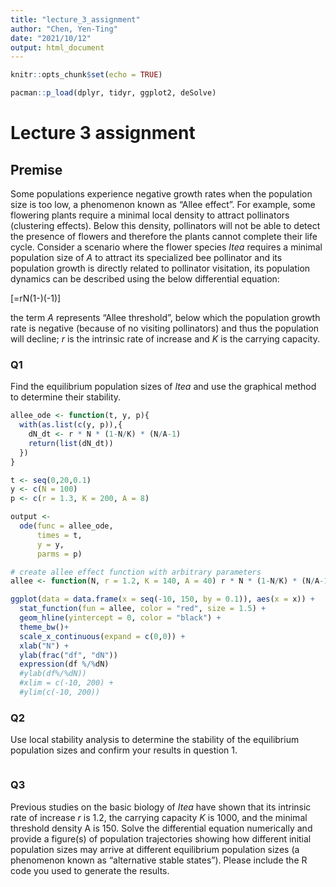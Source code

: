 ```yaml
---
title: "lecture_3_assignment"
author: "Chen, Yen-Ting"
date: "2021/10/12"
output: html_document
---
```


```r
knitr::opts_chunk$set(echo = TRUE)
```

```r
pacman::p_load(dplyr, tidyr, ggplot2, deSolve)
```


# Lecture 3 assignment

## Premise 
Some populations experience negative growth rates when the population size is too low, a phenomenon known as "Allee effect". For example, some flowering plants require a minimal local density to attract pollinators (clustering effects). Below this density, pollinators will not be able to detect the presence of flowers and therefore the plants cannot complete their life cycle. Consider a scenario where the flower species *Itea* requires a minimal population size of $A$ to attract its specialized bee pollinator and its population growth is directly related to pollinator visitation, its population dynamics can be described using the below differential equation:

\[\frac{dN}{dt}=rN(1-\frac{N}{K})(\frac{N}{A}-1)\]

the term $A$ represents “Allee threshold”, below which the population growth rate is negative (because of no visiting pollinators) and thus the population will decline; $r$ is the intrinsic rate of increase and $K$ is the carrying capacity.

### Q1

Find the equilibrium population sizes of *Itea* and use the graphical method to determine their stability.

```r
allee_ode <- function(t, y, p){
  with(as.list(c(y, p)),{
    dN_dt <- r * N * (1-N/K) * (N/A-1)
    return(list(dN_dt))
  })
}

t <- seq(0,20,0.1)
y <- c(N = 100)
p <- c(r = 1.3, K = 200, A = 8)

output <- 
  ode(func = allee_ode,
      times = t,
      y = y,
      parms = p)

# create allee effect function with arbitrary parameters
allee <- function(N, r = 1.2, K = 140, A = 40) r * N * (1-N/K) * (N/A-1)

ggplot(data = data.frame(x = seq(-10, 150, by = 0.1)), aes(x = x)) +
  stat_function(fun = allee, color = "red", size = 1.5) +
  geom_hline(yintercept = 0, color = "black") +
  theme_bw()+
  scale_x_continuous(expand = c(0,0)) +
  xlab("N") +
  ylab(frac("df", "dN"))
  expression(df %/%dN)
  #ylab(df%/%dN))
  #xlim = c(-10, 200) +
  #ylim(c(-10, 200))

```

### Q2

Use local stability analysis to determine the stability of the equilibrium population sizes and confirm your results in question 1. 


```r

```

### Q3


Previous studies on the basic biology of *Itea* have shown that its intrinsic rate of increase $r$ is 1.2, the carrying capacity $K$ is 1000, and the minimal threshold density A is 150. Solve the differential equation numerically and provide a figure(s) of population trajectories showing how different initial population sizes may arrive at different equilibrium population sizes (a phenomenon known as “alternative stable states”). Please include the R code you used to generate the results.

```r

```

